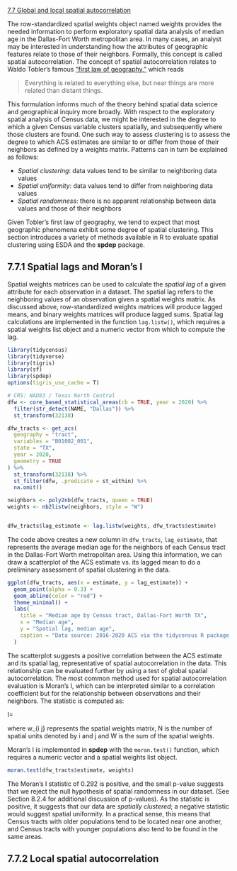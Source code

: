 [7.7 Global and local spatial autocorrelation](https://walker-data.com/census-r/spatial-analysis-with-us-census-data.html#global-and-local-spatial-autocorrelation)

The row-standardized spatial weights object named weights provides the needed information to perform exploratory spatial data analysis of median age in the Dallas-Fort Worth metropolitan area. In many cases, an analyst may be interested in understanding how the attributes of geographic features relate to those of their neighbors. Formally, this concept is called spatial autocorrelation. The concept of spatial autocorrelation relates to Waldo Tobler’s famous [“first law of geography,”](https://doi.org/10.2307/143141) which reads


> Everything is related to everything else, but near things are more related than distant things.

This formulation informs much of the theory behind spatial data science and geographical inquiry more broadly. With respect to the exploratory spatial analysis of Census data, we might be interested in the degree to which a given Census variable clusters spatially, and subsequently where those clusters are found. One such way to assess clustering is to assess the degree to which ACS estimates are similar to or differ from those of their neighbors as defined by a weights matrix. Patterns can in turn be explained as follows:

* _Spatial clustering_: data values tend to be similar to neighboring data values
* _Spatial uniformity_: data values tend to differ from neighboring data values
* _Spatial randomness_: there is no apparent relationship between data values and those of their neighbors

Given Tobler’s first law of geography, we tend to expect that most geographic phenomena exhibit some degree of spatial clustering. This section introduces a variety of methods available in R to evaluate spatial clustering using ESDA and the **spdep** package.

## 7.7.1 Spatial lags and Moran's I
Spatial weights matrices can be used to calculate the _spatial lag_ of a given attribute for each observation in a dataset. The spatial lag refers to the neighboring values of an observation given a spatial weights matrix. As discussed above, row-standardized weights matrices will produce lagged means, and binary weights matrices will produce lagged sums. Spatial lag calculations are implemented in the function `lag.listw()`, which requires a spatial weights list object and a numeric vector from which to compute the lag.

```r
library(tidycensus)
library(tidyverse)
library(tigris)
library(sf)
library(spdep)
options(tigris_use_cache = T)

# CRS: NAD83 / Texas North Central
dfw <- core_based_statistical_areas(cb = TRUE, year = 2020) %>%
  filter(str_detect(NAME, "Dallas")) %>%
  st_transform(32138)

dfw_tracts <- get_acs(
  geography = "tract",
  variables = "B01002_001",
  state = "TX",
  year = 2020,
  geometry = TRUE
) %>%
  st_transform(32138) %>%
  st_filter(dfw, .predicate = st_within) %>%
  na.omit()

neighbors <- poly2nb(dfw_tracts, queen = TRUE)
weights <- nb2listw(neighbors, style = "W")


dfw_tracts$lag_estimate <- lag.listw(weights, dfw_tracts$estimate)
```
The code above creates a new column in `dfw_tracts`, `lag_estimate`, that represents the average median age for the neighbors of each Census tract in the Dallas-Fort Worth metropolitan area. Using this information, we can draw a scatterplot of the ACS estimate vs. its lagged mean to do a preliminary assessment of spatial clustering in the data.

```r
ggplot(dfw_tracts, aes(x = estimate, y = lag_estimate)) +
  geom_point(alpha = 0.3) +
  geom_abline(color = "red") +
  theme_minimal() +
  labs(
    title = "Median age by Census tract, Dallas-Fort Worth TX",
    x = "Median age",
    y = "Spatial lag, median age",
    caption = "Data source: 2016-2020 ACS via the tidycensus R package.\nSpatial relationships based on queens-case polygon contiguity."
  )
```
The scatterplot suggests a positive correlation between the ACS estimate and its spatial lag, representative of spatial autocorrelation in the data. This relationship can be evaluated further by using a test of global spatial autocorrelation. The most common method used for spatial autocorrelation evaluation is Moran’s I, which can be interpreted similar to a correlation coefficient but for the relationship between observations and their neighbors. The statistic is computed as:

I=\frac{N}{W} \frac{\sum_i \sum_j w_{i j}\left(x_i-\bar{x}\right)\left(x_j-\bar{x}\right)}{\sum_i\left(x_i-\bar{x}\right)^2}

where w_{i j} represents the spatial weights matrix, N is the number of spatial units denoted by i and j and W is the sum of the spatial weights.

Moran's I is implemented in **spdep** with the `moran.test()` function, which requires a numeric vector and a spatial weights list object.

```r
moran.test(dfw_tracts$estimate, weights)
```
The Moran’s I statistic of 0.292 is positive, and the small p-value suggests that we reject the null hypothesis of spatial randomness in our dataset. (See Section 8.2.4 for additional discussion of p-values). As the statistic is positive, it suggests that our data are _spatially clustered_; a negative statistic would suggest spatial uniformity. In a practical sense, this means that Census tracts with older populations tend to be located near one another, and Census tracts with younger populations also tend to be found in the same areas.

## 7.7.2 Local spatial autocorrelation


